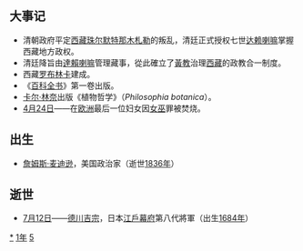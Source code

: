 {{yearTOC|1751|清'''[[乾隆|乾隆]]十六年'''；越南'''[[景興|景興]]十二年'''；日本'''[[寬延|寬延]]四年'''，'''[[寶曆_(桃園天皇)|寶曆]]元年'''}}
== 大事记 ==
* 清朝政府平定[[西藏|西藏]][[珠尔默特那木札勒|珠尔默特那木札勒]]的叛乱，清廷正式授权七世[[达赖喇嘛|达赖喇嘛]]掌握西藏地方政权。
* 清廷降旨由[[达赖喇嘛|達賴喇嘛]]管理藏事，從此確立了[[格魯派|黃教]]治理[[西藏|西藏]]的政教合一制度。
* 西藏[[罗布林卡|罗布林卡]]建成。
* 《[[百科全书|百科全书]]》第一卷出版。
* [[卡尔·林奈|卡尔·林奈]]出版《植物哲学》（''Philosophia botanica''）。
* [[4月24日|4月24日]]——在[[欧洲|欧洲]]最后一位妇女因[[女巫|女巫]]罪被焚烧。

== 出生 ==
* [[詹姆斯·麦迪逊|詹姆斯·麦迪逊]]，美国政治家（逝世[[1836年|1836年]]）

== 逝世 ==
{{Wikisource year mention}}
*[[7月12日|7月12日]]——[[德川吉宗|德川吉宗]]，日本[[江戶幕府|江戶幕府]]第八代將軍（出生[[1684年|1684年]]）

[[Category:1751年|*]]
[[Category:1750年代|1年]]
[[Category:18世纪各年|5]]